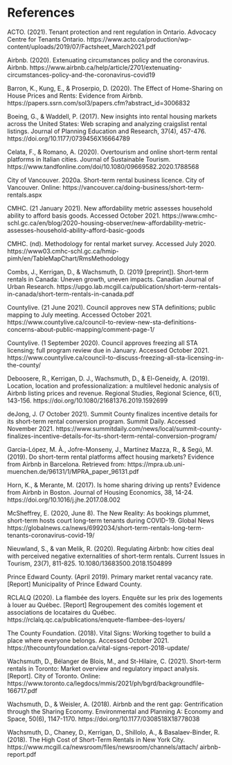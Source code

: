 # References {-}

ACTO. (2021). Tenant protection and rent regulation in Ontario. Advocacy Centre for Tenants Ontario. https://www.acto.ca/production/wp-content/uploads/2019/07/Factsheet_March2021.pdf

Airbnb. (2020). Extenuating circumstances policy and the coronavirus. Airbnb. https://www.airbnb.ca/help/article/2701/extenuating-circumstances-policy-and-the-coronavirus-covid19

Barron, K., Kung, E., & Proserpio, D. (2020). The Effect of Home-Sharing on House Prices and Rents: Evidence from Airbnb. https://papers.ssrn.com/sol3/papers.cfm?abstract_id=3006832 

Boeing, G., & Waddell, P. (2017). New insights into rental housing markets across the United States: Web scraping and analyzing craigslist rental listings. Journal of Planning Education and Research, 37(4), 457-476. https://doi.org/10.1177/0739456X16664789

Celata, F., & Romano, A. (2020). Overtourism and online short-term rental platforms in Italian cities. Journal of Sustainable Tourism. https://www.tandfonline.com/doi/10.1080/09669582.2020.1788568

City of Vancouver. 2020a. Short-term rental business licence. City of Vancouver. Online: https://vancouver.ca/doing-business/short-term-rentals.aspx

CMHC. (21 January 2021). New affordability metric assesses household ability to afford basis goods. Accessed October 2021. https://www.cmhc-schl.gc.ca/en/blog/2020-housing-observer/new-affordability-metric-assesses-household-ability-afford-basic-goods

CMHC. (nd). Methodology for rental market survey. Accessed July 2020.  https://www03.cmhc-schl.gc.ca/hmip-pimh/en/TableMapChart/RmsMethodology

Combs, J., Kerrigan, D., & Wachsmuth, D. (2019 [preprint]). Short-term rentals in Canada: Uneven growth, uneven impacts. Canadian Journal of Urban Research. https://upgo.lab.mcgill.ca/publication/short-term-rentals-in-canada/short-term-rentals-in-canada.pdf 

Countylive. (21 June 2021). Council approves new STA definitions; public mapping to July meeting. Accessed October 2021. https://www.countylive.ca/council-to-review-new-sta-definitions-concerns-about-public-mapping/comment-page-1/

Countylive. (1 September 2020). Council approves freezing all STA licensing; full program review due in January. Accessed October 2021. https://www.countylive.ca/council-to-discuss-freezing-all-sta-licensing-in-the-county/

Deboosere, R., Kerrigan, D. J., Wachsmuth, D., & El-Geneidy, A. (2019). Location, location and professionalization: a multilevel hedonic analysis of Airbnb listing prices and revenue. Regional Studies, Regional Science, 6(1), 143-156. https://doi.org/10.1080/21681376.2019.1592699

deJong, J. (7 October 2021). Summit County finalizes incentive details for its short-term rental conversion program. Summit Daily. Accessed November 2021. https://www.summitdaily.com/news/local/summit-county-finalizes-incentive-details-for-its-short-term-rental-conversion-program/ 

Garcia-López, M. À., Jofre-Monseny, J., Martínez Mazza, R., & Segú, M. (2019). Do short-term rental platforms affect housing markets? Evidence from Airbnb in Barcelona. Retrieved from: https://mpra.ub.uni-muenchen.de/96131/1/MPRA_paper_96131.pdf

Horn, K., & Merante, M. (2017). Is home sharing driving up rents? Evidence from Airbnb in Boston. Journal of Housing Economics, 38, 14-24. https://doi.org/10.1016/j.jhe.2017.08.002

McSheffrey, E. (2020, June 8). The New Reality: As bookings plummet, short-term hosts court long-term tenants during COVID-19. Global News https://globalnews.ca/news/6992034/short-term-rentals-long-term-tenants-coronavirus-covid-19/

Nieuwland, S., & van Melik, R. (2020). Regulating Airbnb: how cities deal with perceived negative externalities of short-term rentals. Current Issues in Tourism, 23(7), 811-825. 10.1080/13683500.2018.1504899

Prince Edward County. (April 2019). Primary market rental vacancy rate. [Report] Municipality of Prince Edward County.

RCLALQ (2020). La flambée des loyers. Enquête sur les prix des logements à louer au Québec. [Report] Regroupement des comités logement et associations de locataires du Québec. https://rclalq.qc.ca/publications/enquete-flambee-des-loyers/ 

The County Foundation. (2018). Vital Signs: Working together to build a place where everyone belongs. Accessed October 2021. https://thecountyfoundation.ca/vital-signs-report-2018-update/

Wachsmuth, D., Bélanger de Blois, M., and St-Hilaire, C. (2021). Short-term rentals in Toronto: Market overview and regulatory impact analysis. [Report]. City of Toronto. Online: https://www.toronto.ca/legdocs/mmis/2021/ph/bgrd/backgroundfile-166717.pdf

Wachsmuth, D., & Weisler, A. (2018). Airbnb and the rent gap: Gentrification through the Sharing Economy. Environmental and Planning A: Economy and Space, 50(6), 1147-1170. https://doi.org/10.1177/0308518X18778038 

Wachsmuth, D., Chaney, D., Kerrigan, D., Shillolo, A., & Basalaev-Binder, R. (2018). The High Cost of
Short-Term Rentals in New York City. https://www.mcgill.ca/newsroom/files/newsroom/channels/attach/
airbnb-report.pdf